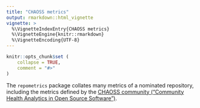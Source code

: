 ```yaml
---
title: "CHAOSS metrics"
output: rmarkdown::html_vignette
vignette: >
  %\VignetteIndexEntry{CHAOSS metrics}
  %\VignetteEngine{knitr::rmarkdown}
  %\VignetteEncoding{UTF-8}
---
```


```r
knitr::opts_chunk$set (
    collapse = TRUE,
    comment = "#>"
)
```

The `repometrics` package collates many metrics of a nominated repository,
including the metrics defined by the [CHAOSS community ("Community Health
Analytics in Open Source Software")](https://chaoss.community/).
